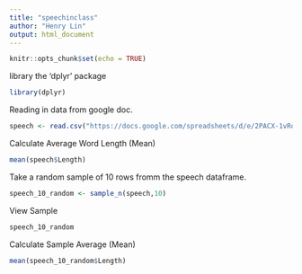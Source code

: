 ```yaml
---
title: "speechinclass"
author: "Henry Lin"
output: html_document
---
```


```r
knitr::opts_chunk$set(echo = TRUE)
```

library the 'dplyr' package
```r
library(dplyr)
```

Reading in data from google doc.
```r
speech <- read.csv("https://docs.google.com/spreadsheets/d/e/2PACX-1vRq8oZv7Hry8oUk6ApjnXU6aCYa1vbCLwQsiaHu6uSK5w9Z4NmffV_EUdt_xGepnFzdFKBzg3Cqirej/pub?gid=0&single=true&output=csv")
```

Calculate Average Word Length (Mean)
```r
mean(speech$Length)
```

Take a random sample of 10 rows fromm the speech dataframe.
```r
speech_10_random <- sample_n(speech,10)
```

View Sample 
```r
speech_10_random
```
Calculate Sample Average (Mean)
```r
mean(speech_10_random$Length)
```

